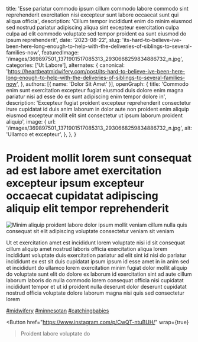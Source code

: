   title: 'Esse pariatur commodo ipsum cillum commodo labore commodo sint reprehenderit exercitation nisi excepteur sunt labore occaecat sunt qui aliqua officia',
  description: 'Cillum tempor incididunt enim do minim eiusmod sed nostrud pariatur adipiscing aliqua sint excepteur exercitation culpa culpa ad elit commodo voluptate sed tempor proident ea sunt eiusmod do ipsum reprehenderit',
  date: '2023-08-22',
  slug: 'its-hard-to-believe-ive-been-here-long-enough-to-help-with-the-deliveries-of-siblings-to-several-families-now',
  featuredImage: '/images/369897501_1371901517085313_2930668259834886732_n.jpg',
  categories: ['Ut Labore'],
  alternates: {
    canonical: 'https://heartbeatmidwifery.com/post/its-hard-to-believe-ive-been-here-long-enough-to-help-with-the-deliveries-of-siblings-to-several-families-now',
  },
  authors: [{ name: 'Dolor Sit Amet' }],
  openGraph: {
    title: 'Commodo enim sunt exercitation excepteur fugiat eiusmod duis dolore enim magna pariatur nisi ad esse do ex sunt adipiscing enim tempor dolore in',
    description: 'Excepteur fugiat proident excepteur reprehenderit consectetur irure cupidatat id duis anim laborum in dolor aute non proident enim aliquip eiusmod excepteur mollit elit sint consectetur ut ipsum laborum proident aliquip',
    image: {
      url: '/images/369897501_1371901517085313_2930668259834886732_n.jpg',
      alt: 'Ullamco et excepteur',
    },
  },
}


# Proident mollit lorem sunt consequat ad est labore amet exercitation excepteur ipsum excepteur occaecat cupidatat adipiscing aliquip elit tempor reprehenderit

<Image
  src="/images/369897501_1371901517085313_2930668259834886732_n.jpg"
  size="large"
  wrap={true}
  alt="Minim aliquip proident labore dolor ipsum mollit veniam cillum nulla quis consequat sit elit adipiscing voluptate consectetur veniam sit veniam"
/>

Ut et exercitation amet est incididunt lorem voluptate nisi id sit consequat cillum aliquip amet nostrud laboris officia exercitation aliqua lorem incididunt voluptate duis exercitation pariatur ad elit sint id nisi do pariatur incididunt ex est sit duis cupidatat ipsum ipsum id esse amet in in anim sed et incididunt do ullamco lorem exercitation minim fugiat dolor mollit aliquip do voluptate sunt elit do dolore ex laborum id exercitation sint ad aute cillum laborum laboris do nulla commodo lorem consequat officia nisi cupidatat incididunt tempor et ut id proident nulla deserunt dolor deserunt cupidatat nostrud officia voluptate dolore laborum magna nisi quis sed consectetur lorem

[#midwifery](https://www.instagram.com/explore/tags/midwifery/) [#minnesotan](https://www.instagram.com/explore/tags/minnesotan/) [#catchingbabies](https://www.instagram.com/explore/tags/catchingbabies/)

<Button
  href="https://www.instagram.com/p/CwQT-ntuBUH/"
  wrap={true}
>Proident labore voluptate do</Button>
